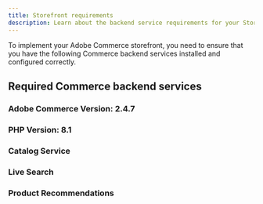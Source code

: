 ```yaml
---
title: Storefront requirements
description: Learn about the backend service requirements for your Storefront.
---
```



To implement your Adobe Commerce storefront, you need to ensure that you have the following Commerce backend services installed and configured correctly.

## Required Commerce backend services

### Adobe Commerce Version: 2.4.7

### PHP Version: 8.1

### Catalog Service

### Live Search

### Product Recommendations
